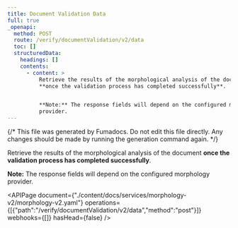 ```yaml
---
title: Document Validation Data
full: true
_openapi:
  method: POST
  route: /verify/documentValidation/v2/data
  toc: []
  structuredData:
    headings: []
    contents:
      - content: >
          Retrieve the results of the morphological analysis of the document
          **once the validation process has completed successfully**.


          **Note:** The response fields will depend on the configured morphology
          provider.
---
```


{/* This file was generated by Fumadocs. Do not edit this file directly. Any changes should be made by running the generation command again. */}

Retrieve the results of the morphological analysis of the document **once the validation process has completed successfully**.

**Note:** The response fields will depend on the configured morphology provider.


<APIPage document={"./content/docs/services/morphology-v2/morphology-v2.yaml"} operations={[{"path":"/verify/documentValidation/v2/data","method":"post"}]} webhooks={[]} hasHead={false} />